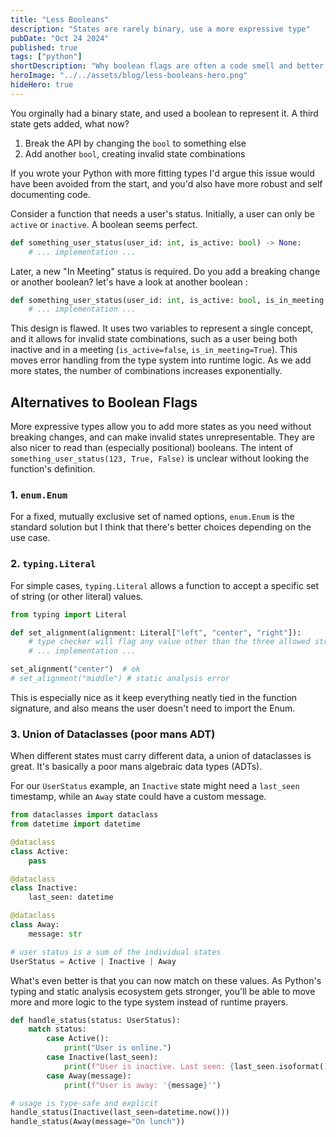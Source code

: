 ```yaml
---
title: "Less Booleans"
description: "States are rarely binary, use a more expressive type"
pubDate: "Oct 24 2024"
published: true
tags: ["python"]
shortDescription: "Why boolean flags are often a code smell and better alternatives"
heroImage: "../../assets/blog/less-booleans-hero.png"
hideHero: true
---
```


You orginally had a binary state, and used a boolean to represent it. A third state gets added, what now?

1. Break the API by changing the `bool` to something else
2. Add another `bool`, creating invalid state combinations

If you wrote your Python with more fitting types I'd argue this issue would have been avoided from the start, and you'd also have more robust and self documenting code.

Consider a function that needs a user's status. Initially, a user can only be `active` or `inactive`. A boolean seems perfect.

```python
def something_user_status(user_id: int, is_active: bool) -> None:
    # ... implementation ...
```

Later, a new "In Meeting" status is required. Do you add a breaking change or another boolean? let's have a look at another boolean :

```python
def something_user_status(user_id: int, is_active: bool, is_in_meeting: bool) -> None:
    # ... implementation ...
```

This design is flawed. It uses two variables to represent a single concept, and it allows for invalid state combinations, such as a user being both inactive and in a meeting (`is_active=false`, `is_in_meeting=True`). This moves error handling from the type system into runtime logic. As we add more states, the number of combinations increases exponentially.

## Alternatives to Boolean Flags

More expressive types allow you to add more states as you need without breaking changes, and can make invalid states unrepresentable. They are also nicer to read than (especially positional) booleans. The intent of `something_user_status(123, True, False)` is unclear without looking the function's definition.

### 1. `enum.Enum`

For a fixed, mutually exclusive set of named options, `enum.Enum` is the standard solution but I think that there's better choices depending on the use case.

### 2. `typing.Literal`

For simple cases, `typing.Literal` allows a function to accept a specific set of string (or other literal) values.

```python
from typing import Literal

def set_alignment(alignment: Literal["left", "center", "right"]):
    # type checker will flag any value other than the three allowed strings
    # ... implementation ...

set_alignment("center")  # ok
# set_alignment("middle") # static analysis error
```

This is especially nice as it keep everything neatly tied in the function signature, and also means the user doesn't need to import the Enum. 

### 3. Union of Dataclasses (poor mans ADT)

When different states must carry different data, a union of dataclasses is great. It's basically a poor mans algebraic data types (ADTs).

For our `UserStatus` example, an `Inactive` state might need a `last_seen` timestamp, while an `Away` state could have a custom message.

```python
from dataclasses import dataclass
from datetime import datetime

@dataclass
class Active:
    pass

@dataclass
class Inactive:
    last_seen: datetime

@dataclass
class Away:
    message: str

# user status is a sum of the individual states
UserStatus = Active | Inactive | Away


```

What's even better is that you can now match on these values. As Python's typing and static analysis ecosystem gets stronger, you'll be able to move more and more logic to the type system instead of runtime prayers.

```python
def handle_status(status: UserStatus):
    match status:
        case Active():
            print("User is online.")
        case Inactive(last_seen):
            print(f"User is inactive. Last seen: {last_seen.isoformat()}")
        case Away(message):
            print(f"User is away: '{message}'")

# usage is type-safe and explicit
handle_status(Inactive(last_seen=datetime.now()))
handle_status(Away(message="On lunch"))
```